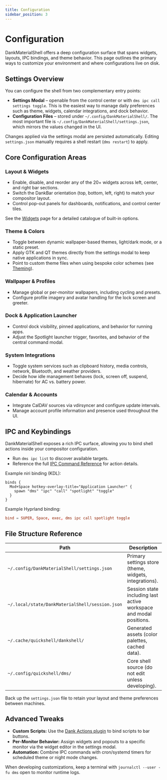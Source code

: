 ```yaml
---
title: Configuration
sidebar_position: 3
---
```


# Configuration

DankMaterialShell offers a deep configuration surface that spans widgets, layouts, IPC bindings, and theme behavior. This page outlines the primary ways to customize your environment and where configurations live on disk.

## Settings Overview

You can configure the shell from two complementary entry points:

- **Settings Modal** – openable from the control center or with `dms ipc call settings toggle`. This is the easiest way to manage daily preferences such as theme, widgets, calendar integrations, and dock behavior.
- **Configuration Files** – stored under `~/.config/DankMaterialShell/`. The most important file is `~/.config/DankMaterialShell/settings.json`, which mirrors the values changed in the UI.

Changes applied via the settings modal are persisted automatically. Editing `settings.json` manually requires a shell restart (`dms restart`) to apply.

## Core Configuration Areas

### Layout & Widgets

- Enable, disable, and reorder any of the 20+ widgets across left, center, and right bar sections.
- Switch the DankBar orientation (top, bottom, left, right) to match your compositor layout.
- Control pop-out panels for dashboards, notifications, and control center tiles.

See the [Widgets](#) page for a detailed catalogue of built-in options.

### Theme & Colors

- Toggle between dynamic wallpaper-based themes, light/dark mode, or a static preset.
- Apply GTK and QT themes directly from the settings modal to keep native applications in sync.
- Point to custom theme files when using bespoke color schemes (see [Theming](/docs/dankmaterialshell/theming)).

### Wallpaper & Profiles

- Manage global or per-monitor wallpapers, including cycling and presets.
- Configure profile imagery and avatar handling for the lock screen and greeter.

### Dock & Application Launcher

- Control dock visibility, pinned applications, and behavior for running apps.
- Adjust the Spotlight launcher trigger, favorites, and behavior of the central command modal.

### System Integrations

- Toggle system services such as clipboard history, media controls, network, Bluetooth, and weather providers.
- Decide how idle management behaves (lock, screen off, suspend, hibernate) for AC vs. battery power.

### Calendar & Accounts

- Integrate CalDAV sources via vdirsyncer and configure update intervals.
- Manage account profile information and presence used throughout the UI.

## IPC and Keybindings

DankMaterialShell exposes a rich IPC surface, allowing you to bind shell actions inside your compositor configuration.

- Run `dms ipc list` to discover available targets.
- Reference the full [IPC Command Reference](/docs/dankmaterialshell/ipc) for action details.

Example niri binding (KDL):

```kdl
binds {
  Mod+Space hotkey-overlay-title="Application Launcher" {
    spawn "dms" "ipc" "call" "spotlight" "toggle"
  }
}
```

Example Hyprland binding:

```conf
bind = SUPER, Space, exec, dms ipc call spotlight toggle
```

## File Structure Reference

| Path | Description |
| --- | --- |
| `~/.config/DankMaterialShell/settings.json` | Primary settings store (theme, widgets, integrations). |
| `~/.local/state/DankMaterialShell/session.json` | Session state including last active workspace and modal positions. |
| `~/.cache/quickshell/dankshell/` | Generated assets (color palettes, cached data). |
| `~/.config/quickshell/dms/` | Core shell source (do not edit unless developing). |

Back up the `settings.json` file to retain your layout and theme preferences between machines.

## Advanced Tweaks

- **Custom Scripts:** Use the [Dank Actions plugin](https://github.com/AvengeMedia/dms-plugins/tree/main/DankActions) to bind scripts to bar buttons.
- **Per-Monitor Behavior:** Assign widgets and popouts to a specific monitor via the widget editor in the settings modal.
- **Automation:** Combine IPC commands with cron/systemd timers for scheduled theme or night mode changes.

When developing customizations, keep a terminal with `journalctl --user -fu dms` open to monitor runtime logs.
